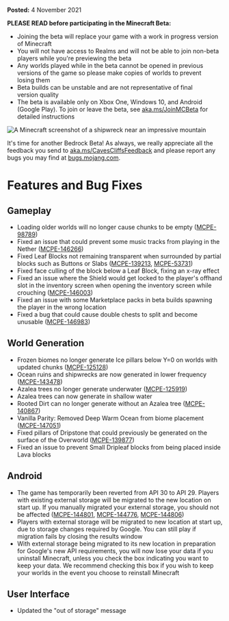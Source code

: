 **Posted:** 4 November 2021

**PLEASE READ before participating in the Minecraft Beta:** 

-   Joining the beta will replace your game with a work in progress version of Minecraft 
-   You will not have access to Realms and will not be able to join non-beta players while you're previewing the beta
-   Any worlds played while in the beta cannot be opened in previous versions of the game so please make copies of worlds to prevent losing them 
-   Beta builds can be unstable and are not representative of final version quality 
-   The beta is available only on Xbox One, Windows 10, and Android (Google Play). To join or leave the beta, see [aka.ms/JoinMCBeta](https://aka.ms/JoinMCBeta) for detailed instructions

![A Minecraft screenshot of a shipwreck near an impressive mountain](https://feedback.minecraft.net/hc/article_attachments/4412728857357/beta18_5wrd.jpg)

It's time for another Bedrock Beta! As always, we really appreciate all the feedback you send to [aka.ms/CavesCliffsFeedback](http://aka.ms/CavesCliffsFeedback) and please report any bugs you may find at [bugs.mojang.com](http://bugs.mojang.com/).

# **Features and Bug Fixes**

## **Gameplay**

-   Loading older worlds will no longer cause chunks to be empty ([MCPE-98789](https://bugs.mojang.com/browse/MCPE-98789))
-   Fixed an issue that could prevent some music tracks from playing in the Nether ([MCPE-146266](https://bugs.mojang.com/browse/MCPE-146266))
-   Fixed Leaf Blocks not remaining transparent when surrounded by partial blocks such as Buttons or Slabs ([MCPE-139213](https://bugs.mojang.com/browse/MCPE-139213), [MCPE-53731](https://bugs.mojang.com/browse/MCPE-53731))
-   Fixed face culling of the block below a Leaf Block, fixing an x-ray effect
-   Fixed an issue where the Shield would get locked to the player's offhand slot in the inventory screen when opening the inventory screen while crouching ([MCPE-146003](https://bugs.mojang.com/browse/MCPE-146003))
-   Fixed an issue with some Marketplace packs in beta builds spawning the player in the wrong location
-   Fixed a bug that could cause double chests to split and become unusable ([MCPE-146983](https://bugs.mojang.com/browse/MCPE-146983))

## **World Generation**

-   Frozen biomes no longer generate Ice pillars below Y=0 on worlds with updated chunks ([MCPE-125128](https://bugs.mojang.com/browse/MCPE-125128))
-   Ocean ruins and shipwrecks are now generated in lower frequency ([MCPE-143478](https://bugs.mojang.com/browse/MCPE-143478))
-   Azalea trees no longer generate underwater ([MCPE-125919](https://bugs.mojang.com/browse/MCPE-125919))
-   Azalea trees can now generate in shallow water
-   Rooted Dirt can no longer generate without an Azalea tree ([MCPE-140867](https://bugs.mojang.com/browse/MCPE-140867))
-   Vanilla Parity: Removed Deep Warm Ocean from biome placement ([MCPE-147051](https://bugs.mojang.com/browse/MCPE-147051))
-   Fixed pillars of Dripstone that could previously be generated on the surface of the Overworld ([MCPE-139877](https://bugs.mojang.com/browse/MCPE-139877))
-   Fixed an issue to prevent Small Dripleaf blocks from being placed inside Lava blocks

## **Android**

-   The game has temporarily been reverted from API 30 to API 29. Players with existing external storage will be migrated to the new location on start up. If you manually migrated your external storage, you should not be affected ([MCPE-144801](https://bugs.mojang.com/browse/MCPE-144801), [MCPE-144776](https://bugs.mojang.com/browse/MCPE-144776), [MCPE-144806](https://bugs.mojang.com/browse/MCPE-144806))
-   Players with external storage will be migrated to new location at start up, due to storage changes required by Google. You can still play if migration fails by closing the results window
-   With external storage being migrated to its new location in preparation for Google's new API requirements, you will now lose your data if you uninstall Minecraft, unless you check the box indicating you want to keep your data. We recommend checking this box if you wish to keep your worlds in the event you choose to reinstall Minecraft

## **User Interface**

-   Updated the "out of storage" message

